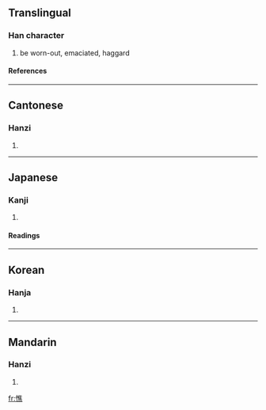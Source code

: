 ==Translingual==
===Han character===
{{Han char|rn=61|rad=心|as=12|sn=15|four=9003<sub>1</sub>|canj=心人土火 (POGF)}}
# be worn-out, emaciated, haggard
====References====
{{Han ref|kx=0402.190|dkj=11213|dj=0742.210|hdz=42355.050|uh=6194|ud=24980|bh=BCAC|bd=48300}}
----
==Cantonese==
===Hanzi===
{{yue-hanzi|jyut=|y=chiu4}}
# {{defn|Cantonese}}
----
==Japanese==
===Kanji===
{{ja-kanji|grade=|rs=心12}}
# {{defn|Japanese}} 
====Readings====
{{ja-readings|on=[[しょう]] (shō)|kun=[[やつれる]] (yatsureru)}}
----
==Korean==
===Hanja===
{{ko-hanja|hangeul=초|eumhun=|rv=cho|mr=ch'o|y=cho}}
# {{defn|Korean}}
----
==Mandarin==
===Hanzi===
{{cmn-hanzi|pin=[[qiáo]] (qiao2)|wg=ch'iao<sup>2</sup>}}
# {{defn|Mandarin}}

[[fr:憔]]